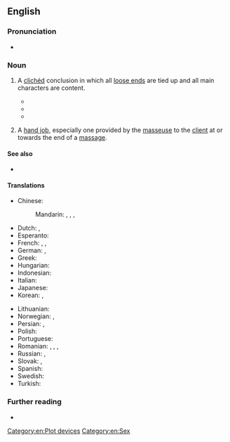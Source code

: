 ==English==

===Pronunciation===
* {{audio|en|En-au-happy ending.ogg|Audio (AU)}}

===Noun===
{{en-noun}}

# {{lb|en|authorship}} A [[clichéd]] conclusion in which all [[loose end]]s are tied up and all main characters are content.
#: {{syn|en|eucatastrophe}}
#* {{quote-book|en|author=Bertrand Russell|authorlink=Bertrand Russell|title=The Conquest of Happiness|year=1930|passage=Life is not to be conceived on the analogy of a melodrama in which the hero and heroine go through incredible misfortunes for which they are compensated by a '''happy ending'''.}}
#* {{quote-av|en|actor={{w|Mel Blanc}}|role={{w|Bugs Bunny}}|title=[[w:What's Opera, Doc?|What’s Opera, Doc?]]|date=6 July 1957|passage=Well, what did you expect in an opera? A '''happy ending'''?}}
#* {{quote-song|en|composer={{w|Willy DeVille}}|title=Storybook Love|year=1987|passage=And she said: / "Don't you know that storybook loves, / Always have a '''happy ending'''."}}
# {{lb|en|vulgar|slang|euphemistic}} A [[hand job]], especially one provided by the [[masseuse]] to the [[client]] at or towards the end of a [[massage#Noun|massage]].

====See also====
* {{l|en|happily ever after}}

====Translations====
{{trans-top|happy end}}
* Chinese:
*: Mandarin: {{t+|cmn|大團圓|sc=Hani}}, {{t+|cmn|大团圆|tr=dàtuányuán|sc=Hani}}, {{t|cmn|大團圓結局|sc=Hani}}, {{t|cmn|大团圆结局|tr=dàtuányuán jiéjú|sc=Hani}}
* Dutch: {{t|nl|blijeinde|n}}, {{t|nl|happy ending|n}}
* Esperanto: {{t|eo|feliĉa fino }}
* French: {{t|fr|fin heureuse|f}}, {{t+|fr|happy end|m}}, {{t|fr|eucatastrophe |f}}
* German: {{t+|de|Happy End|n}}, {{t|de|glückliches Ende|n}}
* Greek: {{t+|el|χάπι εντ|n}}
* Hungarian: {{t|hu|hepiend}}
* Indonesian: {{t|id|akhir bahagia}}
* Italian: {{t|it|lieto fine|m}}
* Japanese: {{t|ja|ハッピーエンド|tr=happīendo}}
* Korean: {{t|ko|해피엔드}}, {{t|ko|해피 엔딩}}
{{trans-mid}}
* Lithuanian: {{t|lt|laiminga pabaiga|f}}
* Norwegian: {{t|no|lykkelig slutt|m}}, {{t|no|happy ending|m}}
* Persian: {{t|fa|پایان خوش}}, {{t|fa|هپی اندینگ}}
* Polish: {{t|pl|szczęśliwy koniec|m}}
* Portuguese: {{t+|pt|final feliz|m}}
* Romanian: {{t|ro|final norocos|n}}, {{t|ro|final fericit|n}}, {{t|ro|final reușit|n}}, {{t|ro|sfârșit fericit|n}}
* Russian: {{t|ru|счастли́вый коне́ц|m}}, {{t+|ru|хэ́ппи-э́нд|m}}
* Slovak: {{t|sk|šťastný koniec}}, {{t|sk|happyend}}
* Spanish: {{t|es|final feliz|m}}
* Swedish: {{t|sv|lyckligt slut|n}}
* Turkish: {{t|tr|mutlu son}}
{{trans-bottom}}

===Further reading===
* {{pedia}}

[[Category:en:Plot devices]]
[[Category:en:Sex]]